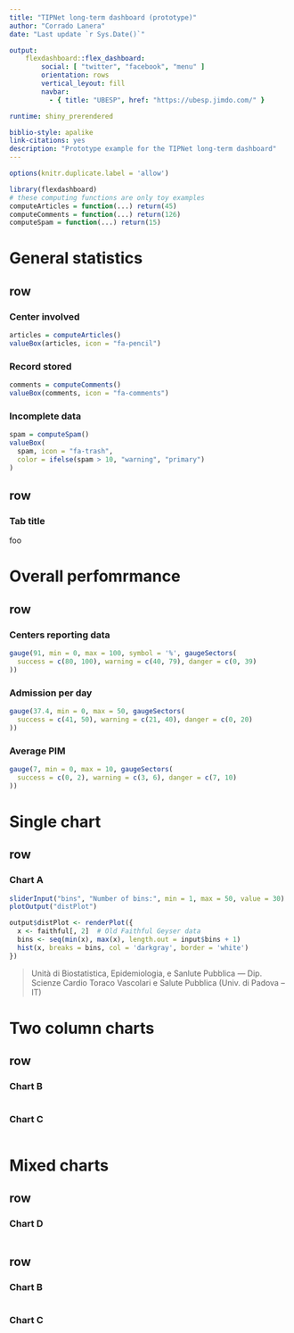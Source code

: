 ```yaml
---
title: "TIPNet long-term dashboard (prototype)"
author: "Corrado Lanera"
date: "Last update `r Sys.Date()`"

output:
    flexdashboard::flex_dashboard:
        social: [ "twitter", "facebook", "menu" ]
        orientation: rows
        vertical_leyout: fill
        navbar:
          - { title: "UBESP", href: "https://ubesp.jimdo.com/" }

runtime: shiny_prerendered

biblio-style: apalike
link-citations: yes
description: "Prototype example for the TIPNet long-term dashboard"
---
```


```r
options(knitr.duplicate.label = 'allow')
```


```r
library(flexdashboard)
# these computing functions are only toy examples
computeArticles = function(...) return(45)
computeComments = function(...) return(126)
computeSpam = function(...) return(15)
```

# General statistics

row
-----------------------------------------------------------------------

### Center involved

```r
articles = computeArticles()
valueBox(articles, icon = "fa-pencil")
```

### Record stored

```r
comments = computeComments()
valueBox(comments, icon = "fa-comments")
```

### Incomplete data

```r
spam = computeSpam()
valueBox(
  spam, icon = "fa-trash",
  color = ifelse(spam > 10, "warning", "primary")
)
```

row
-----------------------------------------------------------------------

### Tab title

foo








# Overall perfomrmance

row
-----------------------------------------------------------------------

### Centers reporting data

```r
gauge(91, min = 0, max = 100, symbol = '%', gaugeSectors(
  success = c(80, 100), warning = c(40, 79), danger = c(0, 39)
))
```

### Admission per day 

```r
gauge(37.4, min = 0, max = 50, gaugeSectors(
  success = c(41, 50), warning = c(21, 40), danger = c(0, 20)
))
```

### Average PIM

```r
gauge(7, min = 0, max = 10, gaugeSectors(
  success = c(0, 2), warning = c(3, 6), danger = c(7, 10)
))
```








# Single chart {data-navmenu="Charts Groups"}

row {data-icon="fa-signal"}
-----------------------------------------------------------------------

### Chart A

```r
sliderInput("bins", "Number of bins:", min = 1, max = 50, value = 30)
plotOutput("distPlot")
```

```r
output$distPlot <- renderPlot({
  x <- faithful[, 2]  # Old Faithful Geyser data
  bins <- seq(min(x), max(x), length.out = input$bins + 1)
  hist(x, breaks = bins, col = 'darkgray', border = 'white')
})
```

> Unità di Biostatistica, Epidemiologia, e Sanlute Pubblica --- Dip. Scienze Cardio Toraco Vascolari e Salute Pubblica (Univ. di Padova -- IT)











# Two column charts {data-navmenu="Charts Groups"}

row {data-icon="fa-table"}
-----------------------------------------------------------------------

### Chart B

```r

```

### Chart C

```r

```




















# Mixed charts

row {data-icon="fa-signal"}
-----------------------------------------------------------------------

### Chart D

```r

```

row {data-icon="fa-table"}
-----------------------------------------------------------------------

### Chart B

```r

```

### Chart C

```r

```
